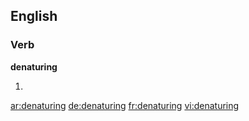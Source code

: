 ==English==

===Verb===
'''denaturing'''

# {{present participle of|denature}}

[[ar:denaturing]]
[[de:denaturing]]
[[fr:denaturing]]
[[vi:denaturing]]